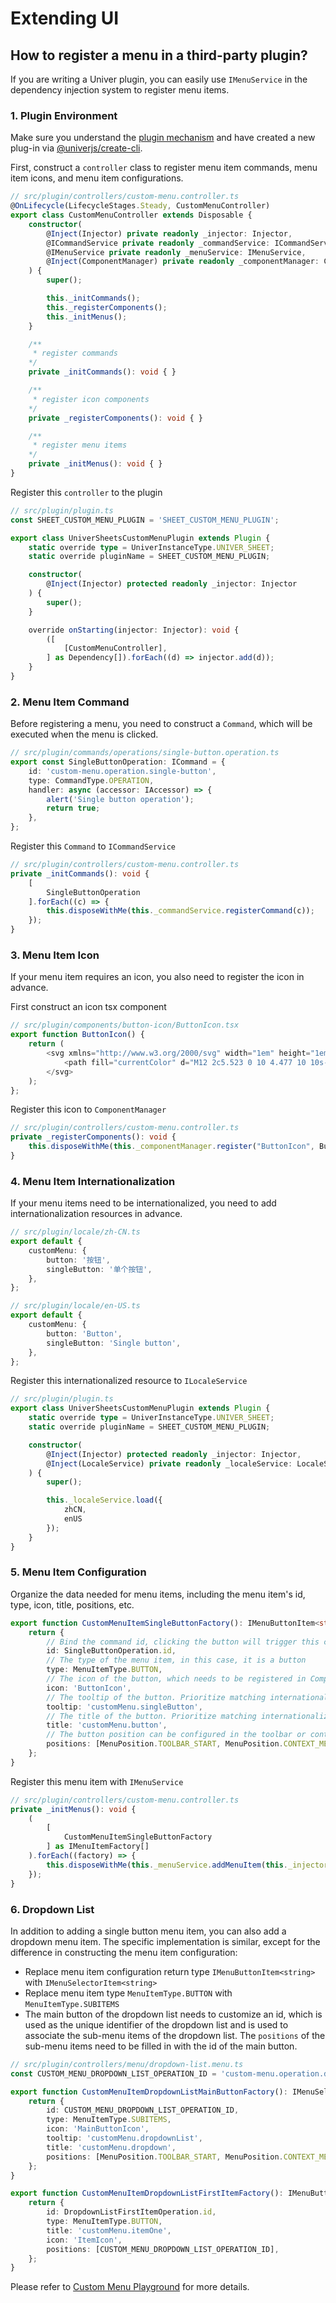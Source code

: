 
# Extending UI

## How to register a menu in a third-party plugin?

If you are writing a Univer plugin, you can easily use `IMenuService` in the dependency injection system to register menu items.

### 1. Plugin Environment

Make sure you understand the [plugin mechanism](/guides/sheet/architecture/univer) and have created a new plug-in via [@univerjs/create-cli](https://www.npmjs.com/package/@univerjs/create-cli).

First, construct a `controller` class to register menu item commands, menu item icons, and menu item configurations.
```ts
// src/plugin/controllers/custom-menu.controller.ts
@OnLifecycle(LifecycleStages.Steady, CustomMenuController)
export class CustomMenuController extends Disposable {
    constructor(
        @Inject(Injector) private readonly _injector: Injector,
        @ICommandService private readonly _commandService: ICommandService,
        @IMenuService private readonly _menuService: IMenuService,
        @Inject(ComponentManager) private readonly _componentManager: ComponentManager,
    ) {
        super();

        this._initCommands();
        this._registerComponents();
        this._initMenus();
    }

    /**
     * register commands
    */
    private _initCommands(): void { }

    /**
     * register icon components
    */
    private _registerComponents(): void { }

    /**
     * register menu items
    */
    private _initMenus(): void { }
}
```

Register this `controller` to the plugin
```ts
// src/plugin/plugin.ts
const SHEET_CUSTOM_MENU_PLUGIN = 'SHEET_CUSTOM_MENU_PLUGIN';

export class UniverSheetsCustomMenuPlugin extends Plugin {
    static override type = UniverInstanceType.UNIVER_SHEET;
    static override pluginName = SHEET_CUSTOM_MENU_PLUGIN;

    constructor(
        @Inject(Injector) protected readonly _injector: Injector
    ) {
        super();
    }

    override onStarting(injector: Injector): void {
        ([
            [CustomMenuController],
        ] as Dependency[]).forEach((d) => injector.add(d));
    }
}
```

### 2. Menu Item Command

Before registering a menu, you need to construct a `Command`, which will be executed when the menu is clicked.
```ts
// src/plugin/commands/operations/single-button.operation.ts
export const SingleButtonOperation: ICommand = {
    id: 'custom-menu.operation.single-button',
    type: CommandType.OPERATION,
    handler: async (accessor: IAccessor) => {
        alert('Single button operation');
        return true;
    },
};
```

Register this `Command` to `ICommandService`
```ts
// src/plugin/controllers/custom-menu.controller.ts
private _initCommands(): void {
    [
        SingleButtonOperation
    ].forEach((c) => {
        this.disposeWithMe(this._commandService.registerCommand(c));
    });
}
```

### 3. Menu Item Icon

If your menu item requires an icon, you also need to register the icon in advance.

First construct an icon tsx component
```ts
// src/plugin/components/button-icon/ButtonIcon.tsx
export function ButtonIcon() {
    return (
        <svg xmlns="http://www.w3.org/2000/svg" width="1em" height="1em" viewBox="0 0 24 24">
            <path fill="currentColor" d="M12 2c5.523 0 10 4.477 10 10s-4.477 10-10 10S2 17.523 2 12S6.477 2 12 2m.16 14a6.981 6.981 0 0 0-5.147 2.256A7.966 7.966 0 0 0 12 20a7.97 7.97 0 0 0 5.167-1.892A6.979 6.979 0 0 0 12.16 16M12 4a8 8 0 0 0-6.384 12.821A8.975 8.975 0 0 1 12.16 14a8.972 8.972 0 0 1 6.362 2.634A8 8 0 0 0 12 4m0 1a4 4 0 1 1 0 8a4 4 0 0 1 0-8m0 2a2 2 0 1 0 0 4a2 2 0 0 0 0-4" />
        </svg>
    );
};
```

Register this icon to `ComponentManager`
```ts
// src/plugin/controllers/custom-menu.controller.ts
private _registerComponents(): void {
    this.disposeWithMe(this._componentManager.register("ButtonIcon", ButtonIcon));
}
```

### 4. Menu Item Internationalization

If your menu items need to be internationalized, you need to add internationalization resources in advance.
```ts
// src/plugin/locale/zh-CN.ts
export default {
    customMenu: {
        button: '按钮',
        singleButton: '单个按钮',
    },
};
```
```ts
// src/plugin/locale/en-US.ts
export default {
    customMenu: {
        button: 'Button',
        singleButton: 'Single button',
    },
};
```

Register this internationalized resource to `ILocaleService`
```ts
// src/plugin/plugin.ts
export class UniverSheetsCustomMenuPlugin extends Plugin {
    static override type = UniverInstanceType.UNIVER_SHEET;
    static override pluginName = SHEET_CUSTOM_MENU_PLUGIN;

    constructor(
        @Inject(Injector) protected readonly _injector: Injector,
        @Inject(LocaleService) private readonly _localeService: LocaleService
    ) {
        super();

        this._localeService.load({
            zhCN,
            enUS
        });
    }
}
```

### 5. Menu Item Configuration

Organize the data needed for menu items, including the menu item's id, type, icon, title, positions, etc.
```ts
export function CustomMenuItemSingleButtonFactory(): IMenuButtonItem<string> {
    return {
        // Bind the command id, clicking the button will trigger this command
        id: SingleButtonOperation.id,
        // The type of the menu item, in this case, it is a button
        type: MenuItemType.BUTTON,
        // The icon of the button, which needs to be registered in ComponentManager
        icon: 'ButtonIcon',
        // The tooltip of the button. Prioritize matching internationalization. If no match is found, the original string will be displayed
        tooltip: 'customMenu.singleButton',
        // The title of the button. Prioritize matching internationalization. If no match is found, the original string will be displayed
        title: 'customMenu.button',
        // The button position can be configured in the toolbar or context menu using MenuPosition. If it is a sheet, you can also use SheetMenuPosition to configure the row header, column header, or sheet bar context menu
        positions: [MenuPosition.TOOLBAR_START, MenuPosition.CONTEXT_MENU],
    };
}
```

Register this menu item with `IMenuService`
```ts
// src/plugin/controllers/custom-menu.controller.ts
private _initMenus(): void {
    (
        [
            CustomMenuItemSingleButtonFactory
        ] as IMenuItemFactory[]
    ).forEach((factory) => {
        this.disposeWithMe(this._menuService.addMenuItem(this._injector.invoke(factory)));
    });
}
```

### 6. Dropdown List

In addition to adding a single button menu item, you can also add a dropdown menu item. The specific implementation is similar, except for the difference in constructing the menu item configuration:
- Replace menu item configuration return type `IMenuButtonItem<string>` with `IMenuSelectorItem<string>`
- Replace menu item type `MenuItemType.BUTTON` with `MenuItemType.SUBITEMS`
- The main button of the dropdown list needs to customize an id, which is used as the unique identifier of the dropdown list and is used to associate the sub-menu items of the dropdown list. The `positions` of the sub-menu items need to be filled in with the id of the main button.

```ts
// src/plugin/controllers/menu/dropdown-list.menu.ts
const CUSTOM_MENU_DROPDOWN_LIST_OPERATION_ID = 'custom-menu.operation.dropdown-list';

export function CustomMenuItemDropdownListMainButtonFactory(): IMenuSelectorItem<string> {
    return {
        id: CUSTOM_MENU_DROPDOWN_LIST_OPERATION_ID,
        type: MenuItemType.SUBITEMS,
        icon: 'MainButtonIcon',
        tooltip: 'customMenu.dropdownList',
        title: 'customMenu.dropdown',
        positions: [MenuPosition.TOOLBAR_START, MenuPosition.CONTEXT_MENU],
    };
}

export function CustomMenuItemDropdownListFirstItemFactory(): IMenuButtonItem<string> {
    return {
        id: DropdownListFirstItemOperation.id,
        type: MenuItemType.BUTTON,
        title: 'customMenu.itemOne',
        icon: 'ItemIcon',
        positions: [CUSTOM_MENU_DROPDOWN_LIST_OPERATION_ID],
    };
}

```

Please refer to [Custom Menu Playground](/playground?title=Custom+Menu) for more details.